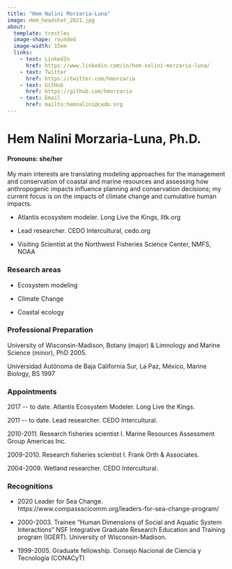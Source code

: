 ```yaml
---
title: "Hem Nalini Morzaria-Luna"
image: Hem_headshot_2021.jpg
about: 
  template: trestles
  image-shape: rounded
  image-width: 15em
  links:
    - text: LinkedIn
      href: https://www.linkedin.com/in/hem-nalini-morzaria-luna/
    - text: Twitter
      href: https://twitter.com/hmorzaria
    - text: GitHub
      href: https://github.com/hmorzaria
    - text: Email
      href: mailto:hemnalini@cedo.org
---
```


# **Hem Nalini Morzaria-Luna, Ph.D.**

#### Pronouns: she/her

My main interests are translating modeling approaches for the management and conservation of coastal and marine resources and assessing how anthropogenic impacts influence planning and conservation decisions; my current focus is on the impacts of climate change and cumulative human impacts.

-   Atlantis ecosystem modeler. Long Live the Kings, lltk.org

-   Lead researcher. CEDO Intercultural, cedo.org

-   Visiting Scientist at the Northwest Fisheries Science Center, NMFS, NOAA

### Research areas

-   Ecosystem modeling

-   Climate Change

-   Coastal ecology

### Professional Preparation

University of Wisconsin-Madison, Botany (major) & Limnology and Marine Science (minor), PhD 2005.

Universidad Autónoma de Baja California Sur, La Paz, México, Marine Biology, BS 1997

### Appointments

2017 \-- to date. Atlantis Ecosystem Modeler. Long Live the Kings.

2011 \-- to date. Lead researcher. CEDO Intercultural.

2010-2011. Research fisheries scientist I. Marine Resources Assessment Group Americas Inc.

2009-2010. Research fisheries scientist I. Frank Orth & Associates.

2004-2009. Wetland researcher. CEDO Intercultural.

### Recognitions

-   2020 Leader for Sea Change. https://www.compassscicomm.org/leaders-for-sea-change-program/

-   2000-2003. Trainee "Human Dimensions of Social and Aquatic System Interactions" NSF Integrative Graduate Research Education and Training program (IGERT). University of Wisconsin-Madison.

-   1999-2005. Graduate fellowship. Consejo Nacional de Ciencia y Tecnología (CONACyT)
